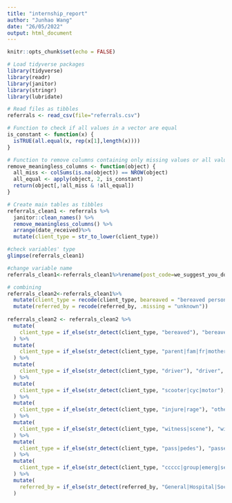 ```yaml
---
title: "internship_report"
author: "Junhao Wang"
date: "26/05/2022"
output: html_document
---
```


```r
knitr::opts_chunk$set(echo = FALSE)
```

```r
# Load tidyverse packages
library(tidyverse)
library(readr)
library(janitor)
library(stringr)
library(lubridate)
```

```r
# Read files as tibbles
referrals <- read_csv(file="referrals.csv")
```


```r
# Function to check if all values in a vector are equal
is_constant <- function(x) {
  isTRUE(all.equal(x, rep(x[1],length(x))))
}
```


```r
# Function to remove columns containing only missing values or all values equal
remove_meaningless_columns <- function(object) {
  all_miss <- colSums(is.na(object)) == NROW(object)
  all_equal <- apply(object, 2, is_constant)
  return(object[,!all_miss & !all_equal])
}
```


```r
# Create main tables as tibbles
referrals_clean1 <- referrals %>%
  janitor::clean_names() %>%
  remove_meaningless_columns() %>%
  arrange(date_received)%>%
  mutate(client_type = str_to_lower(client_type))
```

```r
#check variables' type
glimpse(referrals_clean1)
```

```r
#change variable name
referrals_clean1<-referrals_clean1%>%rename(post_code=we_suggest_you_do,region=postcode)
```

```r
# combining
referrals_clean2<-referrals_clean1%>%
  mutate(client_type = recode(client_type, beareaved = "bereaved person", witnes= "witness","witnes on scene"="witness", .missing = "unknown"))%>%
  mutate(referred_by = recode(referred_by, .missing = "unknown"))
  
referrals_clean2 <- referrals_clean2 %>%
  mutate(
    client_type = if_else(str_detect(client_type, "bereaved"), "bereaved", client_type)
  ) %>%
  mutate(
    client_type = if_else(str_detect(client_type, "parent|fam|fr|mother|partner|work|employ"), "fam/fr of casualty", client_type)
  ) %>%
  mutate(
    client_type = if_else(str_detect(client_type, "driver"), "driver", client_type)
  ) %>%
  mutate(
    client_type = if_else(str_detect(client_type, "scooter|cyc|motor"), "rider", client_type)
  ) %>%
  mutate(
    client_type = if_else(str_detect(client_type, "injure|rage"), "other injured person", client_type)
  ) %>%
  mutate(
    client_type = if_else(str_detect(client_type, "witness|scene"), "witness", client_type)
  ) %>%
  mutate(
    client_type = if_else(str_detect(client_type, "pass|pedes"), "passenger", client_type)
  ) %>%
  mutate(
    client_type = if_else(str_detect(client_type, "ccccc|group|emerg|second|inap"), "other", client_type)
  ) %>%
  mutate(
    referred_by = if_else(str_detect(referred_by, "General|Hospital|Social|Internet|GP|Ambulance|RTSSV|Solicitor|After|Agencies|Counsellor|Media|Metro"), "Other", referred_by)
  )
```







